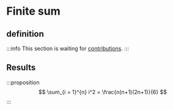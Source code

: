# Finite sum

## definition

:::info
This section is waiting for [contributions](/contributing).
:::

## Results

:::proposition
$$
\sum_{i = 1}^{n} i^2 = \frac{n(n+1)(2n+1)}{6}
$$
:::